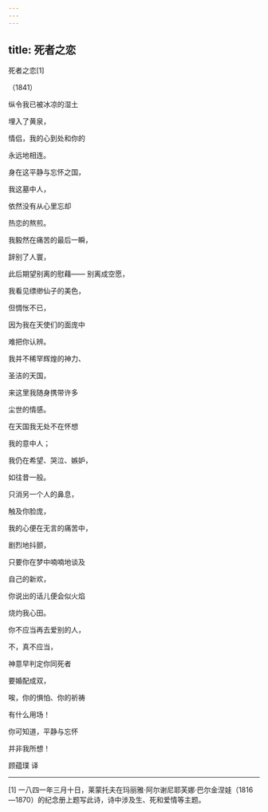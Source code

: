 ```yaml
---
---
---
```

title: 死者之恋
---



死者之恋[1]


（1841）

纵令我已被冰凉的湿土

埋入了黄泉，

情侣，我的心到处和你的

永远地相连。

身在这平静与忘怀之国，

我这墓中人，

依然没有从心里忘却

热恋的熬煎。





我毅然在痛苦的最后一瞬，

辞别了人寰，

此后期望别离的慰藉—— 别离成空愿，

我看见缥缈仙子的美色，

但惆怅不已，

因为我在天使们的面庞中

难把你认辨。





我并不稀罕辉煌的神力、

圣洁的天国，

来这里我随身携带许多

尘世的情感。

在天国我无处不在怀想

我的意中人；

我仍在希望、哭泣、嫉妒，

如往昔一般。





只消另一个人的鼻息，

触及你脸庞，

我的心便在无言的痛苦中，

剧烈地抖颤，

只要你在梦中喃喃地谈及

自己的新欢，

你说出的话儿便会似火焰

烧灼我心田。





你不应当再去爱别的人，

不，真不应当，

神意早判定你同死者

要婚配成双，

唉，你的惧怕、你的祈祷

有什么用场！

你可知道，平静与忘怀

并非我所想！

顾蕴璞 译



* * *



[1] 一八四一年三月十日，莱蒙托夫在玛丽雅·阿尔谢尼耶芙娜·巴尔金涅娃（1816—1870）的纪念册上题写此诗，诗中涉及生、死和爱情等主题。